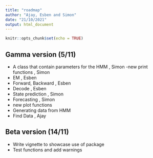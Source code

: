 ```yaml
---
title: "roadmap"
author: "Ajay, Esben and Simon"
date: "21/10/2021"
output: html_document
---
```


```r
knitr::opts_chunk$set(echo = TRUE)
```

## Gamma version (5/11)
- A class that contain parameters for the HMM , Simon
-new print functions , Simon
- EM , Esben 
- Forward, Backward , Esben 
- Decode , Esben
- State prediction , Simon
- Forecasting , Simon
- new plot functions
- Generating data from HMM
- Find Data , Ajay

## Beta version (14/11)
- Write vignette to showcase use of package 
- Test functions and add warnings  


